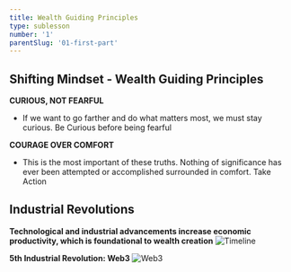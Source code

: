 ```yaml
---
title: Wealth Guiding Principles
type: sublesson
number: '1'
parentSlug: '01-first-part'
---
```



## Shifting Mindset - Wealth Guiding Principles
**CURIOUS, NOT FEARFUL**
- If we want to go farther and do what matters most, we must stay curious.  Be Curious before being fearful

**COURAGE OVER COMFORT**
- This is the most important of these truths. Nothing of significance has ever been attempted or accomplished surrounded in comfort. Take Action

## Industrial Revolutions
**Technological and industrial advancements increase economic productivity, which is foundational to wealth creation**
![Timeline](./images/lesson1.4.png)

**5th Industrial Revolution: Web3**
![Web3](./images/lesson1.5.png)

